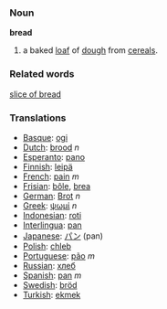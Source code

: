 === Noun ===
'''bread'''

# a baked [[loaf]] of [[dough]] from [[cereal]]s.

=== Related words ===
[[slice of bread]]

=== Translations ===
*[[Basque]]: [[ogi]]
*[[Dutch]]: [[brood]] ''n''
*[[Esperanto]]: [[pano]]
*[[Finnish]]: [[leipä]]
*[[French]]: [[pain]] ''m''
*[[Frisian]]: [[bôle]], [[brea]]
*[[German]]: [[Brot]] ''n''
*[[Greek]]: [[ψωμί]] ''n''
*[[Indonesian]]: [[roti]]
*[[Interlingua]]: [[pan]]
*[[Japanese]]: [[パン]] (pan)
*[[Polish]]: [[chleb]]
*[[Portuguese]]: [[pão]] ''m''
*[[Russian]]: [[хлеб]]
*[[Spanish]]: [[pan]] ''m''
*[[Swedish]]: [[bröd]]
*[[Turkish]]: [[ekmek]]